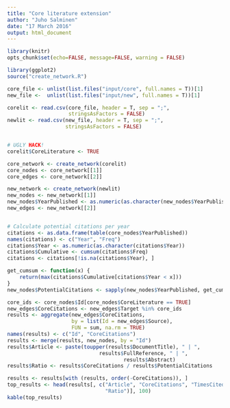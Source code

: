 ```yaml
---
title: "Core literature extension"
author: "Juho Salminen"
date: "17 March 2016"
output: html_document
---
```


```r
library(knitr)
opts_chunk$set(echo=FALSE, message=FALSE, warning = FALSE)
```

```r
library(ggplot2)
source("create_network.R")

core_file <- unlist(list.files("input/core", full.names = T))[1]
new_file <-  unlist(list.files("input/new", full.names = T))[1]

corelit <- read.csv(core_file, header = T, sep = ";", 
                    stringsAsFactors = FALSE)
newlit <- read.csv(new_file, header = T, sep = ";", 
                   stringsAsFactors = FALSE)


# UGLY HACK!
corelit$CoreLiterature <- TRUE

core_network <- create_network(corelit)
core_nodes <- core_network[[1]]
core_edges <- core_network[[2]]

new_network <- create_network(newlit)
new_nodes <- new_network[[1]]
new_nodes$YearPublished <- as.numeric(as.character(new_nodes$YearPublished))
new_edges <- new_network[[2]]


# Calculate potential citations per year
citations <- as.data.frame(table(core_nodes$YearPublished))
names(citations) <- c("Year", "Freq")
citations$Year <- as.numeric(as.character(citations$Year))
citations$Cumulative <- cumsum(citations$Freq)
citations <- citations[!is.na(citations$Year), ]

get_cumsum <- function(x) {
    return(max(citations$Cumulative[citations$Year < x]))
} 
new_nodes$PotentialCitations <- sapply(new_nodes$YearPublished, get_cumsum)

```

```r
core_ids <- core_nodes$Id[core_nodes$CoreLiterature == TRUE]
new_edges$CoreCitations <- new_edges$Target %in% core_ids
results <- aggregate(new_edges$CoreCitations, 
                     by = list(Id = new_edges$Source), 
                     FUN = sum, na.rm = TRUE)
names(results) <- c("Id", "CoreCitations")
results <- merge(results, new_nodes, by = "Id")
results$Article <- paste(toupper(results$DocumentTitle), " | ",
                              results$FullReference, " | ", 
                                      results$Abstract)
results$Ratio <- results$CoreCitations / results$PotentialCitations

results <- results[with (results, order(-CoreCitations)), ]
top_results <- head(results[, c("Article", "CoreCitations", "TimesCited", 
                                "Ratio")], 100)
kable(top_results)
```



